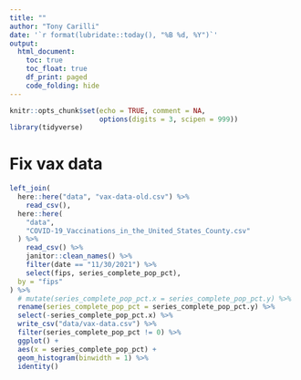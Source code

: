 ```yaml
---
title: ""
author: "Tony Carilli"
date: '`r format(lubridate::today(), "%B %d, %Y")`'
output: 
  html_document:
    toc: true
    toc_float: true
    df_print: paged
    code_folding: hide
---
```


```r
knitr::opts_chunk$set(echo = TRUE, comment = NA,
                      options(digits = 3, scipen = 999))
library(tidyverse)
```

# Fix vax data

```r
left_join(
  here::here("data", "vax-data-old.csv") %>%
    read_csv(),
  here::here(
    "data",
    "COVID-19_Vaccinations_in_the_United_States_County.csv"
  ) %>%
    read_csv() %>%
    janitor::clean_names() %>%
    filter(date == "11/30/2021") %>%
    select(fips, series_complete_pop_pct),
  by = "fips"
) %>% 
  # mutate(series_complete_pop_pct.x = series_complete_pop_pct.y) %>% 
  rename(series_complete_pop_pct = series_complete_pop_pct.y) %>% 
  select(-series_complete_pop_pct.x) %>% 
  write_csv("data/vax-data.csv") %>% 
  filter(series_complete_pop_pct != 0) %>%
  ggplot() +
  aes(x = series_complete_pop_pct) +
  geom_histogram(binwidth = 1) %>%
  identity()
```

